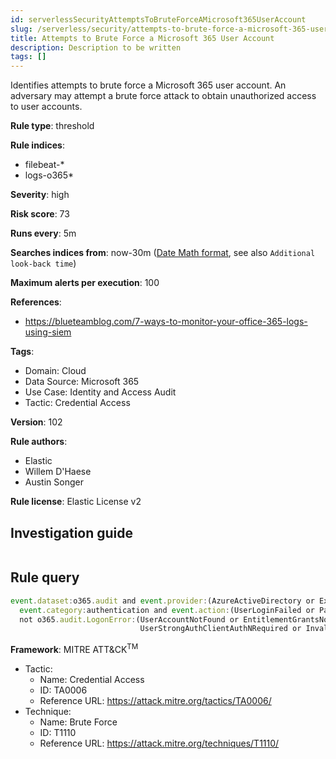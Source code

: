 ```yaml
---
id: serverlessSecurityAttemptsToBruteForceAMicrosoft365UserAccount
slug: /serverless/security/attempts-to-brute-force-a-microsoft-365-user-account
title: Attempts to Brute Force a Microsoft 365 User Account
description: Description to be written
tags: []
---
```


<div id="attempts-to-brute-force-a-microsoft-365-user-account"></div>

Identifies attempts to brute force a Microsoft 365 user account. An adversary may attempt a brute force attack to obtain unauthorized access to user accounts.

**Rule type**: threshold

**Rule indices**: 

* filebeat-*
* logs-o365*

**Severity**: high

**Risk score**: 73

**Runs every**: 5m

**Searches indices from**: now-30m ([Date Math format](((ref))/common-options.html#date-math), see also <DocLink id="serverlessSecurityRulesUiCreate" section="set-the-rules-schedule">`Additional look-back time`</DocLink>)

**Maximum alerts per execution**: 100

**References**: 

* https://blueteamblog.com/7-ways-to-monitor-your-office-365-logs-using-siem

**Tags**: 

* Domain: Cloud
* Data Source: Microsoft 365
* Use Case: Identity and Access Audit
* Tactic: Credential Access

**Version**: 102

**Rule authors**: 

* Elastic
* Willem D'Haese
* Austin Songer

**Rule license**: Elastic License v2

## Investigation guide

```markdown

```

## Rule query

```js
event.dataset:o365.audit and event.provider:(AzureActiveDirectory or Exchange) and
  event.category:authentication and event.action:(UserLoginFailed or PasswordLogonInitialAuthUsingPassword) and
  not o365.audit.LogonError:(UserAccountNotFound or EntitlementGrantsNotFound or UserStrongAuthEnrollmentRequired or
                             UserStrongAuthClientAuthNRequired or InvalidReplyTo)

```

**Framework**: MITRE ATT&CK<sup>TM</sup>

* Tactic:
    * Name: Credential Access
    * ID: TA0006
    * Reference URL: https://attack.mitre.org/tactics/TA0006/
* Technique:
    * Name: Brute Force
    * ID: T1110
    * Reference URL: https://attack.mitre.org/techniques/T1110/

